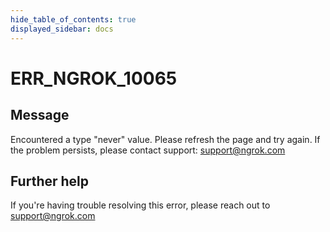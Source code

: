 ```yaml
---
hide_table_of_contents: true
displayed_sidebar: docs
---
```



# ERR_NGROK_10065

## Message

Encountered a type "never" value. Please refresh the page and try again. If the problem persists, please contact support: support@ngrok.com

<ErrorDetails error="err_ngrok_10065" />

## Further help

If you're having trouble resolving this error, please reach out to [support@ngrok.com](mailto:support@ngrok.com?subject=Help%20with%20ERR_NGROK_10065)
